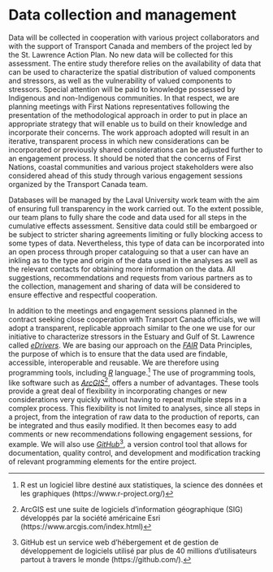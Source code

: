 # Data collection and management

Data will be collected in cooperation with various project collaborators and with the support of Transport Canada and members of the project led by the St. Lawrence Action Plan. No new data will be collected for this assessment. The entire study therefore relies on the availability of data that can be used to characterize the spatial distribution of valued components and stressors, as well as the vulnerability of valued components to stressors. Special attention will be paid to knowledge possessed by Indigenous and non-Indigenous communities. In that respect, we are planning meetings with First Nations representatives following the presentation of the methodological approach in order to put in place an appropriate strategy that will enable us to build on their knowledge and incorporate their concerns. The work approach adopted will result in an iterative, transparent process in which new considerations can be incorporated or previously shared considerations can be adjusted further to an engagement process. It should be noted that the concerns of First Nations, coastal communities and various project stakeholders were also considered ahead of this study through various engagement sessions organized by the Transport Canada team.

Databases will be managed by the Laval University work team with the aim of ensuring full transparency in the work carried out. To the extent possible, our team plans to fully share the code and data used for all steps in the cumulative effects assessment. Sensitive data could still be embargoed or be subject to stricter sharing agreements limiting or fully blocking access to some types of data. Nevertheless, this type of data can be incorporated into an open process through proper cataloguing so that a user can have an inkling as to the type and origin of the data used in the analyses as well as the relevant contacts for obtaining more information on the data. All suggestions, recommendations and requests from various partners as to the collection, management and sharing of data will be considered to ensure effective and respectful cooperation.

In addition to the meetings and engagement sessions planned in the contract seeking close cooperation with Transport Canada officials, we will adopt a transparent, replicable approach similar to the one we use for our initiative to characterize stressors in the Estuary and Gulf of St. Lawrence called
<a href="https://david-beauchesne.shinyapps.io/edriversapp/" target="_blank"><i>eDrivers</i></a>.
We are basing our approach on the
<a href="https://ogsl.ca/fr/principes-fair" target="_blank"><i>FAIR</i></a>
Data Principles, the purpose of which is to ensure that the data used are findable, accessible, interoperable and reusable.
We are therefore using programming tools, including
<a href="https://www.r-project.org/" target="_blank"><i>R</i></a>
language.[^r] The use of programming tools, like software such as
<a href="https://www.arcgis.com/index.html" target="_blank"><i>ArcGIS</i></a>[^arc], offers a number of advantages. These tools provide a great deal of flexibility in incorporating changes or new considerations very quickly without having to repeat multiple steps in a complex process. This flexibility is not limited to analyses, since all steps in a project, from the integration of raw data to the production of reports, can be integrated and thus easily modified. It then becomes easy to add comments or new recommendations following engagement sessions, for example. We will also use
<a href="https://github.com/" target="_blank"><i>GitHub</i></a>[^git],
a version control tool that allows for documentation, quality control, and development and modification tracking of relevant programming elements for the entire project.


[^r]: R est un logiciel libre destiné aux statistiques, la science des données et les graphiques (https://www.r-project.org/)
[^arc]: ArcGIS est une suite de logiciels d'information géographique (SIG) développés par la société américaine Esri (https://www.arcgis.com/index.html)
[^git]: GitHub est un service web d'hébergement et de gestion de développement de logiciels utilisé par plus de 40 millions d'utilisateurs partout à travers le monde (https://github.com/).
